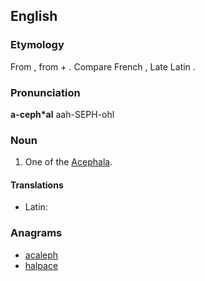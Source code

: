 ==English==

===Etymology===
From {{etyl|grc|en}} {{term|ἀκέφαλος||headless|lang=grc}}, from {{term|ἀ-||not|lang=grc}} + {{term|κεφαλή||head|lang=grc}}. Compare French {{term|acéphale|lang=fr}}, Late Latin {{term|acephalus|lang=la}}.

===Pronunciation===
'''a-ceph*al'''
aah-SEPH-ohl

===Noun===
{{en-noun}}

# {{context|zoology|lang=en}} One of the [[Acephala]].

====Translations====
{{trans-top|one of the Acephala}}
* Latin: {{t|la|acephalus}}
{{trans-mid}}
{{trans-bottom}}

===Anagrams===
* [[acaleph#English|acaleph]]
* [[halpace#English|halpace]]